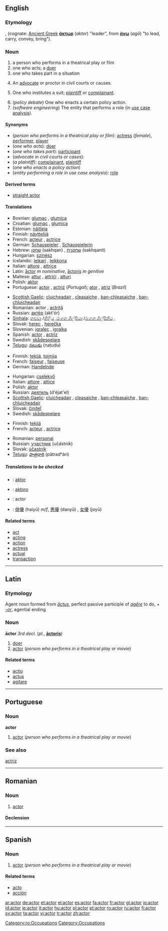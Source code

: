 ==English==

===Etymology===
{{L.}}, (cognate: [[Ancient Greek]] '''[[άκτωρ]]''' (''aktor'') "leader", from '''[[άγω]]''' (''agō'') "to lead, carry, convey, bring").

===Noun===
{{wikipedia}}
{{en-noun}}

# a person who performs in a theatrical play or film
# one who acts; a [[doer]]
# one who takes part in a situation
# {{law}} An [[advocate]] or proctor in civil courts or causes.
# {{law}} One who institutes a suit; [[plaintiff]] or [[complainant]].
# (''policy debate'') One who enacts a certain policy action.
# (''software engineering'') The entity that performs a role (in [[use case analysis]]).

====Synonyms====
*(''person who performs in a theatrical play or film''): [[actress]] (''female''), [[performer]], [[player]]
*(''one who acts''): [[doer]]
*(''one who takes part''): [[participant]]
*(''advocate in civil courts or cases''):
*(''a plaintiff''): [[complainant]], [[plaintiff]]
*(''one who enacts a policy action'')
*(''entity performing a role in use case analysis''): [[role]]

====Derived terms====
*[[straight actor]]

====Translations====
{{trans-top|person who performs in a theatrical play or film}}
*Bosnian: [[glumac]] {{m}}, [[glumica]] {{f}}
*Croatian: [[glumac]] {{m}}, [[glumica]] {{f}}
*Estonian: [[näitleja]]
*Finnish: [[näyttelijä]]
*French: [[acteur]] {{m}}, [[actrice]] {{f}}
*German: [[Schauspieler]] {{m}}, [[Schauspielerin]] {{f}}
*Hebrew: [[שחקן]] (sakhqan) {{m}}, [[שחקנית]] (sakhqanit) {{f}}
*Hungarian: [[színész]]
*Icelandic: [[leikari]] {{m}}, [[leikkona]] {{f}}
*Italian: [[attore]] {{m}}, [[attrice]] {{f}}
*Latin: [[actor#Latin|āctor]] ''m nominative'', [[actoris|āctoris]] ''m genitive''
*Maltese: [[attur]] {{m}}, [[attriċi]] {{f}}, [[atturi]] {{p}}
*Polish: [[aktor]] {{m}}
*Portuguese: [[actor#Portuguese|actor]] {{m}}, [[actriz]] {{f}} (''Portugal''); [[ator]] {{m}}, [[atriz]] {{f}} (''Brazil'')
{{trans-mid}}
*[[Scottish Gaelic]]: [[cluicheadair]] {{m}}, [[cleasaiche]] {{m}}, [[ban-chleasaiche]] {{f}}, [[ban-chluicheadair]] {{f}}
*Romanian: actor {{m}}, [[actriţă]] {{f}}
*Russian: [[актёр]] (akt'ór) {{m}}
*[[Sinhala]]: [[නළුවා]] {{m}}/[[නිළිය]] {{f}} ,[[රංගන ශිල්පියා]] {{m}}/[[රංගන ශිල්පිනිය]] {{f}} ,  {{n}}
*Slovak: [[herec]] {{m}}, [[herečka]] {{f}}
*Slovenian: [[igralec]] {{m}}, [[igralka]] {{f}}
*Spanish: [[actor#Spanish|actor]] {{m}}, [[actriz]] {{f}}
*Swedish: [[skådespelare]] {{c}}
*[[Telugu]]: [[నటుడు]] (naṭuḍu)
{{trans-bottom}}

{{trans-top|one who acts; a doer}}
*Finnish: [[tekijä]], [[toimija]]
*French: [[faiseur]] {{m}}, [[faiseuse]] {{f}}
*German: [[Handelnde]] {{c}}
{{trans-mid}}
*Hungarian: [[cselekvő]]
*Italian: [[attore]] {{m}}, [[attice]] {{f}}
*Polish: [[aktor]] {{m}}
*Russian: [[деятель]] (d'éjat'el) {{m}}
*[[Scottish Gaelic]]: [[cluicheadair]] {{m}}, [[cleasaiche]] {{m}}, [[ban-chleasaiche]] {{f}}, [[ban-chluicheadair]] {{f}}
*Slovak: [[činiteľ]] {{m}}
*Swedish: [[skådespelare]] {{c}}
{{trans-bottom}}

{{trans-top|one who takes part in a situation}}
*Finnish: [[tekijä]]
*French: [[acteur]] {{m}}, [[actrice]] {{f}}
{{trans-mid}}
*Romanian: [[personaj]]
*Russian: [[участник]] (učástnik) {{m}}
*Slovak: [[účastník]] {{m}}
*[[Telugu]]: [[పాత్రధారి]] (pātradʰāri)
{{trans-bottom}}

{{trans-top|advocate in civil courts or cases}}
{{trans-mid}}
{{trans-bottom}}

{{trans-top|plaintiff}}
{{trans-mid}}
{{trans-bottom}}

{{trans-top|one who enacts a policy action}}
{{trans-mid}}
{{trans-bottom}}

{{trans-top|entity performing a role in use case analysis}}
{{trans-mid}}
{{trans-bottom}}

=====Translations to be checked=====
{{checktrans}}
{{top}}
*{{ttbc|Albanian}}: [[aktor]]
*{{ttbc|Ido}}: [[aktoro]]
*{{ttbc|Interlingua}}: actor
{{mid}}
*{{ttbc|Japanese}}: [[俳優]] (haiyū) ''m/f'', [[男優]] (danyū) {{m}}, [[女優]] (joyū) {{f}}
{{bottom}}

====Related terms====
*[[act]]
*[[acting]]
*[[action]]
*[[actress]]
*[[actual]]
*[[transaction]]

----

==Latin==

===Etymology===
Agent noun formed from ''[[actus|āctus]]'', perfect passive participle of ''[[agere|agĕre]]'' to do, + ''[[-or]]'', agential ending

===Noun===
'''āctor''' {{m}} ''3rd decl.'' (''pl.'', '''[[actoris|āctoris]]''')

# [[doer]]
# [[actor#English|actor]] (''person who performs in a theatrical play or movie'')

====Related terms====
*[[actio]]
*[[actus]]
*[[agitare]]

----

==Portuguese==

===Noun===
'''actor''' {{m}}

# [[actor#English|actor]] (''person who performs in a theatrical play or movie'')

===See also===
[[actriz]]

----

==Romanian==

===Noun===
{{ro-noun|gend=m|pl=actori}}
#[[actor#English|actor]]

====Declension====
{{ro-noun-m|pl=actori|def=actorul}}

[[Category:ro:Occupations]]

----

==Spanish==

===Noun===
{{es-noun-mf|mpl=actores|f=actriz|fpl=actrices}}

# [[actor#English|actor]] (''person who performs in a theatrical play or movie'')

====Related terms====
*[[acto]]
*[[acción]]

[[Category:Occupations]]

[[ar:actor]]
[[de:actor]]
[[et:actor]]
[[el:actor]]
[[es:actor]]
[[fa:actor]]
[[fr:actor]]
[[gl:actor]]
[[io:actor]]
[[id:actor]]
[[ie:actor]]
[[it:actor]]
[[hu:actor]]
[[pl:actor]]
[[pt:actor]]
[[ro:actor]]
[[ru:actor]]
[[fi:actor]]
[[sv:actor]]
[[ta:actor]]
[[vi:actor]]
[[tr:actor]]
[[zh:actor]]